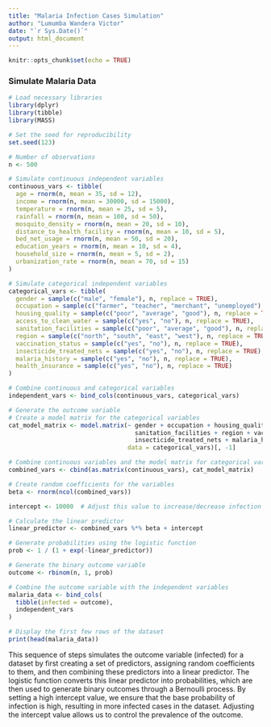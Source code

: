 ---
title: "Malaria Infection Cases Simulation"
author: "Lumumba Wandera Victor"
date: "`r Sys.Date()`"
output: html_document
---

```{r setup, include=FALSE}
knitr::opts_chunk$set(echo = TRUE)
```

### Simulate Malaria Data
```{r}
# Load necessary libraries
library(dplyr)
library(tibble)
library(MASS)

# Set the seed for reproducibility
set.seed(123)

# Number of observations
n <- 500

# Simulate continuous independent variables
continuous_vars <- tibble(
  age = rnorm(n, mean = 35, sd = 12),
  income = rnorm(n, mean = 30000, sd = 15000),
  temperature = rnorm(n, mean = 25, sd = 5),
  rainfall = rnorm(n, mean = 100, sd = 50),
  mosquito_density = rnorm(n, mean = 20, sd = 10),
  distance_to_health_facility = rnorm(n, mean = 10, sd = 5),
  bed_net_usage = rnorm(n, mean = 50, sd = 20),
  education_years = rnorm(n, mean = 10, sd = 4),
  household_size = rnorm(n, mean = 5, sd = 2),
  urbanization_rate = rnorm(n, mean = 70, sd = 15)
)

# Simulate categorical independent variables
categorical_vars <- tibble(
  gender = sample(c("male", "female"), n, replace = TRUE),
  occupation = sample(c("farmer", "teacher", "merchant", "unemployed"), n, replace = TRUE),
  housing_quality = sample(c("poor", "average", "good"), n, replace = TRUE),
  access_to_clean_water = sample(c("yes", "no"), n, replace = TRUE),
  sanitation_facilities = sample(c("poor", "average", "good"), n, replace = TRUE),
  region = sample(c("north", "south", "east", "west"), n, replace = TRUE),
  vaccination_status = sample(c("yes", "no"), n, replace = TRUE),
  insecticide_treated_nets = sample(c("yes", "no"), n, replace = TRUE),
  malaria_history = sample(c("yes", "no"), n, replace = TRUE),
  health_insurance = sample(c("yes", "no"), n, replace = TRUE)
)

# Combine continuous and categorical variables
independent_vars <- bind_cols(continuous_vars, categorical_vars)

# Generate the outcome variable
# Create a model matrix for the categorical variables
cat_model_matrix <- model.matrix(~ gender + occupation + housing_quality + access_to_clean_water +
                                   sanitation_facilities + region + vaccination_status +
                                   insecticide_treated_nets + malaria_history + health_insurance, 
                                 data = categorical_vars)[, -1]

# Combine continuous variables and the model matrix for categorical variables
combined_vars <- cbind(as.matrix(continuous_vars), cat_model_matrix)

# Create random coefficients for the variables
beta <- rnorm(ncol(combined_vars))

intercept <- 10000  # Adjust this value to increase/decrease infection rate

# Calculate the linear predictor
linear_predictor <- combined_vars %*% beta + intercept

# Generate probabilities using the logistic function
prob <- 1 / (1 + exp(-linear_predictor))

# Generate the binary outcome variable
outcome <- rbinom(n, 1, prob)

# Combine the outcome variable with the independent variables
malaria_data <- bind_cols(
  tibble(infected = outcome),
  independent_vars
)

# Display the first few rows of the dataset
print(head(malaria_data))
```

This sequence of steps simulates the outcome variable (infected) for a dataset by first creating a set of predictors, assigning random coefficients to them, and then combining these predictors into a linear predictor. The logistic function converts this linear predictor into probabilities, which are then used to generate binary outcomes through a Bernoulli process. By setting a high intercept value, we ensure that the base probability of infection is high, resulting in more infected cases in the dataset. Adjusting the intercept value allows us to control the prevalence of the outcome.











